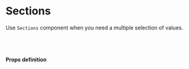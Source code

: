 
<Meta title="core/Sections" component={Sections} />


# Sections

Use `Sections` component when you need a multiple selection of values.

<Story name="Sections">
    <Sections
      id="feature"
      label={text('Label Sections', 'Enable feature')}
      description={text('Description Sections', 'Enable feature')}
      accepts={['counters', 'image', 'list']}
      index={0}
      onChange={action('onChange')}
    />
</Story>

<br /><br />

#### Props definition

<Props of={Sections} />

